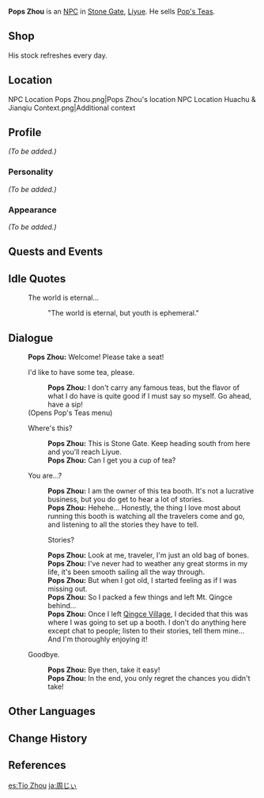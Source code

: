 {{Meta
<!-- REMOVE THIS TEMPLATE AFTER ADDING MISSING INFO -->
|missing_NPC_profile  = yes
}}
{{Character Infobox
|image            = NPC Pops Zhou.png
|affiliation      = Pop's Teas
|region           = Liyue
|title            = Vendor, Pop's Teas
|type             = NPC
|voiceEN          = [https://www.jasoncharlesmiller.com/ Jason Charles Miller]<ref name="JCM VA">Jason Charles Miller: [https://www.jasoncharlesmiller.com/resume EN VA's Website]</ref>
}}
'''Pops Zhou''' is an [[NPC]] in [[Stone Gate]], [[Liyue]]. He sells [[Pop's Teas]].

==Shop==
His stock refreshes every day.

{{Shop/Header|note=Refreshes|total=1|vendor=Pops Zhou}}
{{Shop|Pop's Teas|1,000|10|note=Daily|total=1}}
{{Shop/Footer|note=&#32;|total=10,000}}

==Location==
<gallery>
NPC Location Pops Zhou.png|Pops Zhou's location
NPC Location Huachu & Jianqiu Context.png|Additional context <!--pops shop included on right side-->
</gallery>

==Profile==
<!-- detailed story/lore information goes here -->
''(To be added.)''

===Personality===
''(To be added.)''

===Appearance===
''(To be added.)''

==Quests and Events==
{{Quests and Events}}

==Idle Quotes==
{{Dialogue start}}
: {{DIcon|Idle}} The world is eternal...
:: {{A|VO Pops Zhou 01.ogg}} "The world is eternal, but youth is ephemeral."
{{Dialogue end}}

==Dialogue==
{{Dialogue start}}
:'''Pops Zhou:''' Welcome! Please take a seat!
:{{DIcon|Shop}} I'd like to have some tea, please.
::'''Pops Zhou:''' I don't carry any famous teas, but the flavor of what I do have is quite good if I must say so myself. Go ahead, have a sip!
:;(Opens Pop's Teas menu)
:{{DIcon}} Where's this?
::'''Pops Zhou:''' This is Stone Gate. Keep heading south from here and you'll reach Liyue.
::'''Pops Zhou:''' Can I get you a cup of tea?
:{{DIcon}} You are...?
::'''Pops Zhou:''' I am the owner of this tea booth. It's not a lucrative business, but you do get to hear a lot of stories.
::'''Pops Zhou:''' Hehehe... Honestly, the thing I love most about running this booth is watching all the travelers come and go, and listening to all the stories they have to tell.
::{{DIcon}} Stories?
::'''Pops Zhou:''' Look at me, traveler, I'm just an old bag of bones.
::'''Pops Zhou:''' I've never had to weather any great storms in my life, it's been smooth sailing all the way through.
::'''Pops Zhou:''' But when I got old, I started feeling as if I was missing out.
::'''Pops Zhou:''' So I packed a few things and left Mt. Qingce behind...
::'''Pops Zhou:''' Once I left [[Qingce Village]], I decided that this was where I was going to set up a booth. I don't do anything here except chat to people; listen to their stories, tell them mine... And I'm thoroughly enjoying it!
:{{DIcon}} Goodbye.
::'''Pops Zhou:''' Bye then, take it easy!
::'''Pops Zhou:''' In the end, you only regret the chances you didn't take!
{{Dialogue end}}

==Other Languages==
{{Other Languages
|default_hidden = 1
|en      = Pops Zhou
|zhs     = 老周叔
|zhs_rm  = Lǎo Zhōu Shū
|zht     = 老周叔
|zht_rm  = Lǎo Zhōu Shú
|ja      = 周じぃ
|ja_rm   = Shuu-jii{{Assumed}}
|ko      = 주 씨 아저씨
|ko_rm   = Ju Ssi Ajeossi
|es      = Tío Zhou
|fr      = Papy Zhou
|ru      = Старина Чжоу
|th      = ลุง Zhou
|th_rm   = Lung Zhou
|vi      = Chú Zhou
|de      = Onkel Zhou
|id      = Paman Zhou
|pt      = Tio Zhou
|tr      = Zhou Amca
|it      = Zio Zhou
}}

==Change History==
{{Change History|1.0}}

==References==
{{Reflist}}

[[es:Tío Zhou]]
[[ja:周じぃ]]